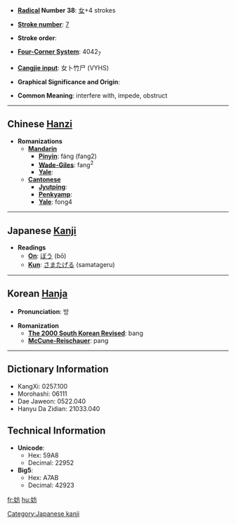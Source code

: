 * '''[[Wiktionary:Chinese radical index| Radical]] Number 38''': [[Wiktionary:Chinese radical index 女|女]]+4 strokes

* '''[[Wiktionary:Chinese total strokes index|Stroke number]]''': [[Wiktionary:Chinese total strokes index 7|7]]

* '''Stroke order''': 

* '''[[Wiktionary:Chinese four corner index|Four-Corner System]]''': 4042<sub>7</sub>

* '''[[Wiktionary:Chinese Cangjie index|Cangjie input]]''': 女卜竹尸 (VYHS)

* '''Graphical Significance and Origin''': 

* '''Common Meaning''': interfere with, impede, obstruct

----

== Chinese [[Hanzi]] ==

* '''Romanizations'''
** '''[[Mandarin]]'''
*** '''[[Pinyin]]''': fáng (fang2)
*** '''[[Wade-Giles]]''': fang<sup>2</sup>
*** '''[[Yale]]''': 
** '''[[Cantonese]]'''
*** '''[[Jyutping]]''':
*** '''[[Penkyamp]]''': 
*** '''[[Yale]]''': fong4


----

== Japanese [[Kanji]] ==

* '''Readings'''
** '''[[On]]''': [[ぼう]] (bō)
** '''[[Kun]]''': [[さまたげる]] (samatageru)


----

== Korean [[Hanja]] ==

* '''Pronunciation''': 방

* '''Romanization'''
** '''[[The 2000 South Korean Revised Romanization|The 2000 South Korean Revised]]''': bang
** '''[[McCune-Reischauer]]''': pang

----

== Dictionary Information ==

* KangXi: 0257.100
* Morohashi: 06111
* Dae Jaweon: 0522.040
* Hanyu Da Zidian: 21033.040

== Technical Information ==

* '''Unicode''':
** Hex: 59A8
** Decimal: 22952
* '''Big5''':
** Hex: A7AB
** Decimal: 42923

[[Category:Japanese kanji]]

[[fr:妨]]
[[hu:妨]]